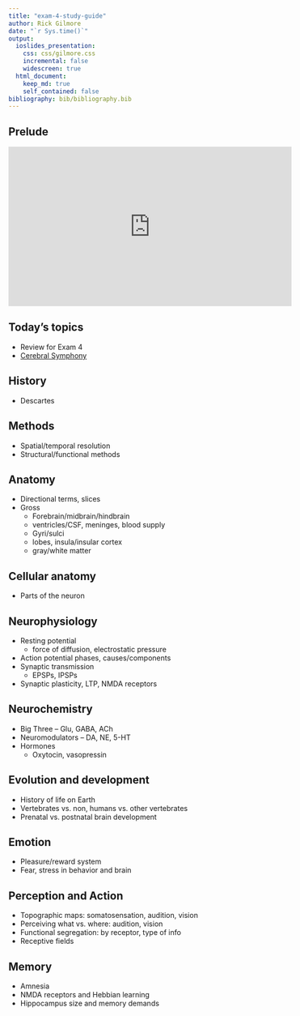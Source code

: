 ```yaml
---
title: "exam-4-study-guide"
author: Rick Gilmore
date: "`r Sys.time()`"
output:
  ioslides_presentation:
    css: css/gilmore.css
    incremental: false
    widescreen: true
  html_document:
    keep_md: true
    self_contained: false
bibliography: bib/bibliography.bib
---
```


## Prelude

<iframe width="560" height="315" src="https://www.youtube.com/embed/K8MWjFO9NCc" frameborder="0" allowfullscreen></iframe>

## Today's topics

- Review for Exam 4
- [Cerebral Symphony](https://rawgit.com/psu-psychology/psych-260/master/lectures/260-2016-12-09.html)

## History

- Descartes

## Methods

- Spatial/temporal resolution
- Structural/functional methods

## Anatomy

- Directional terms, slices
- Gross
    + Forebrain/midbrain/hindbrain
    + ventricles/CSF, meninges, blood supply
    + Gyri/sulci
    + lobes, insula/insular cortex
    + gray/white matter
    
## Cellular anatomy

- Parts of the neuron
    
## Neurophysiology

- Resting potential
    + force of diffusion, electrostatic pressure
- Action potential phases, causes/components
- Synaptic transmission
    + EPSPs, IPSPs
- Synaptic plasticity, LTP, NMDA receptors

## Neurochemistry

- Big Three -- Glu, GABA, ACh
- Neuromodulators -- DA, NE, 5-HT
- Hormones
    + Oxytocin, vasopressin

## Evolution and development

- History of life on Earth
- Vertebrates vs. non, humans vs. other vertebrates
- Prenatal vs. postnatal brain development

## Emotion

- Pleasure/reward system
- Fear, stress in behavior and brain

## Perception and Action

- Topographic maps: somatosensation, audition, vision
- Perceiving what vs. where: audition, vision
- Functional segregation: by receptor, type of info
- Receptive fields

## Memory

- Amnesia
- NMDA receptors and Hebbian learning
- Hippocampus size and memory demands